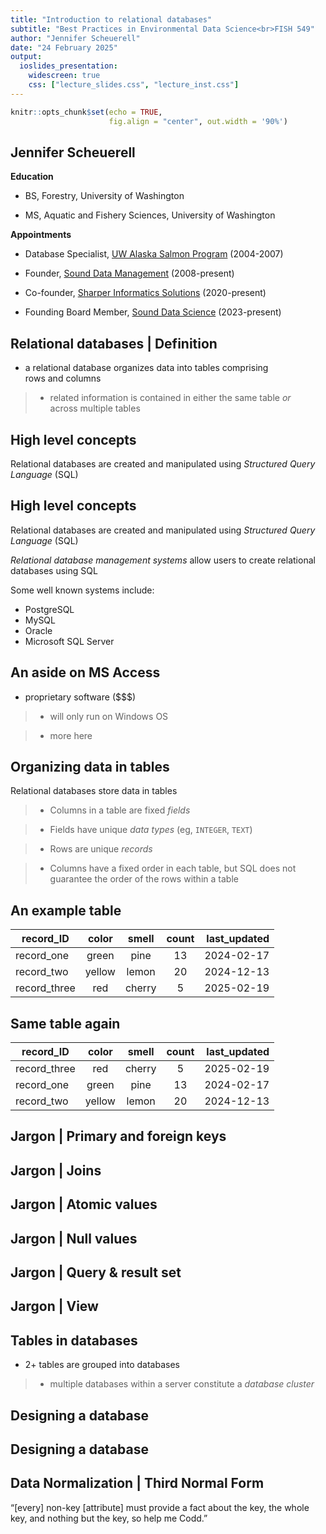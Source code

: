 ```yaml
---
title: "Introduction to relational databases"
subtitle: "Best Practices in Environmental Data Science<br>FISH 549"
author: "Jennifer Scheuerell"
date: "24 February 2025"
output:
  ioslides_presentation:
    widescreen: true
    css: ["lecture_slides.css", "lecture_inst.css"]
---
```



```r
knitr::opts_chunk$set(echo = TRUE, 
                      fig.align = "center", out.width = '90%')
```

## Jennifer Scheuerell

**Education**

* BS, Forestry, University of Washington

* MS, Aquatic and Fishery Sciences, University of Washington

**Appointments**

* Database Specialist, [UW Alaska Salmon Program](https://alaskasalmonprogram.org/) (2004-2007)

* Founder, [Sound Data Management](https://www.sound-data.com/) (2008-present)

* Co-founder, [Sharper Informatics Solutions](https://www.sharperinfo.com/) (2020-present)

* Founding Board Member, [Sound Data Science](https://www.sound-data-science.org/) (2023-present)


## Relational databases | Definition

* a relational database organizes data into tables comprising<br>rows and columns

> * related information is contained in either the same table _or_<br>across multiple tables


## High level concepts

Relational databases are created and manipulated using _Structured Query Language_ (SQL)


## High level concepts

Relational databases are created and manipulated using _Structured Query Language_ (SQL)

_Relational database management systems_ allow users to create relational databases using SQL

Some well known systems include:

* PostgreSQL  
* MySQL  
* Oracle  
* Microsoft SQL Server


## An aside on MS Access

* proprietary software $(\$\$\$)$

> * will only run on Windows OS

> * more here


## Organizing data in tables

Relational databases store data in tables

> - Columns in a table are fixed *fields*

> - Fields have unique _data types_ (eg, `INTEGER`, `TEXT`)

> - Rows are unique *records*

> - Columns have a fixed order in each table, but SQL does not guarantee the order of the rows within a table


## An example table

| record_ID | color | smell | count | last_updated |
|----------|:-----:|:-----:|:-----:|-------------:|
| record_one | green | pine  | 13 | 2024-02-17 | 
| record_two | yellow | lemon | 20 | 2024-12-13 | 
| record_three | red | cherry | 5 | 2025-02-19 | 


## Same table again

| record_ID | color | smell | count | last_updated |
|----------|:-----:|:-----:|:-----:|-------------:|
| record_three | red | cherry | 5 | 2025-02-19 | 
| record_one | green | pine  | 13 | 2024-02-17 | 
| record_two | yellow | lemon | 20 | 2024-12-13 | 


## Jargon | Primary and foreign keys  



## Jargon | Joins  



## Jargon | Atomic values  



## Jargon | Null values  



## Jargon | Query & result set  



## Jargon | View  



## Tables in databases

* 2+ tables are grouped into databases

> * multiple databases within a server constitute a *database cluster*


## Designing a database {data-background=images/data_model.png data-background-size=71% data-background-position=32%58%}


## Designing a database {data-background=images/data_model_plus_table.png data-background-size=85% data-background-position=63%57%}


## Data Normalization | Third Normal Form

"[every] non-key [attribute] must provide a fact about the key, the whole key, and nothing but the key, so help me Codd."
